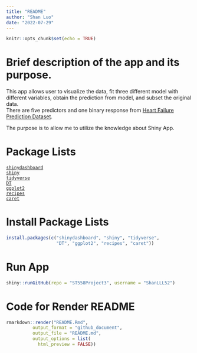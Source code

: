 ```yaml
---
title: "README"
author: "Shan Luo"
date: "2022-07-29"
---
```


```r
knitr::opts_chunk$set(echo = TRUE)
```

# Brief description of the app and its purpose.  

This app allows user to visualize the data, fit three different model with different variables, obtain the prediction from model, and subset the original data.  
There are five predictors and one binary response from [Heart Failure Prediction Dataset](https://www.kaggle.com/datasets/fedesoriano/heart-failure-prediction).  

The purpose is to allow me to utilize the knowledge about Shiny App.  

# Package Lists
[`shinydashboard`](https://cran.r-project.org/web/packages/shinydashboard/index.html)  
[`shiny`](https://cran.r-project.org/web/packages/shiny/index.html)  
[`tidyverse`](https://www.tidyverse.org/)  
[`DT`](https://www.rdocumentation.org/packages/DT/versions/0.16)  
[`ggplot2`](https://ggplot2.tidyverse.org)  
[`recipes`](https://cran.r-project.org/web/packages/recipes/index.html)  
[`caret`](https://topepo.github.io/caret/)  

# Install Package Lists
```r
install.packages(c("shinydashboard", "shiny", "tidyverse",
                   "DT", "ggplot2", "recipes", "caret"))
```

# Run App
```r
shiny::runGitHub(repo = "ST558Project3", username = "ShanLLL52")
```

# Code for Render README
```r
rmarkdown::render("README.Rmd", 
          output_format = "github_document",
          output_file = "README.md",
          output_options = list(
            html_preview = FALSE))
```

